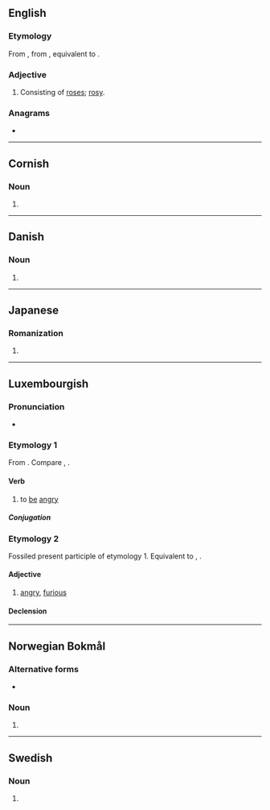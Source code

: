 {{also|Rosen}}

==English==

===Etymology===
From {{etyl|enm|en}} {{m|enm|rosen}}, from {{etyl|ang|en}} {{m|ang|rōsen||of roses; rosy}}, equivalent to {{suffix|rose|en|pos=adjective|lang=en}}.

===Adjective===
{{en-adj}}

# {{lb|en|obsolete}} Consisting of [[rose]]s; [[rosy]].

{{Webster 1913}}

===Anagrams===
* {{l|en|snore}}

----

==Cornish==

===Noun===
{{head|kw|singulative|g=f}}

# {{singulative of|ros||roses|lang=kw}}

----

==Danish==

===Noun===
{{head|da|noun form|g=c}}

# {{singular definite of|rose|lang=da}}

----

==Japanese==

===Romanization===
{{ja-romaji}}

# {{ja-romanization of|ろせん}}

----

==Luxembourgish==

===Pronunciation===
* {{IPA|/ˈʀoːzən/|lang=lb}}

===Etymology 1===
From {{inh|lb|gmh|rāsen}}. Compare {{cog|de|rasen}}, {{cog|nl|razen}}.

====Verb====
{{lb-verb||geroost|sinn}}

# to [[be]] [[angry]]

=====Conjugation=====
{{rfinfl|lb|verb}}

===Etymology 2===
Fossiled present participle of etymology 1. Equivalent to {{cog|de|rasend}}, {{cog|nl|razend}}.

====Adjective====
{{lb-adj}}

# [[angry]], [[furious]]

====Declension====
{{lb-decl-adj}}

----

==Norwegian Bokmål==

===Alternative forms===
* {{l|nb|rosa}}

===Noun===
{{head|nb|noun form|g=m|g2=f}}

# {{inflection of|rose||definite|m|s|lang=nb}}

----

==Swedish==

===Noun===
{{head|sv|noun form}}

# {{sv-noun-form-def|ros}}